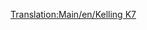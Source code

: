 [[Translation:Main/en/Kelling K7]]{{en/-}}{{Template:Navbox Légi járművek/Hu}}
{{Template:Repülőgépek/Hu
|Name=Kelling K7
|Image=[[File:en/KellingK7.png|Kelling K7]]
|Cost=41.015 (82,030)
|Speed=947 km/h (592 MPH)
|Annual=6.468 (12,936)
|Designed=2036
|Lifespan=25
|Capacity=180 utas és 60 csomag levél
|Description=Fiktív, futurisztikus repülőgép, a Kelling ismeretlen cég.
|Real-life=--
}}
